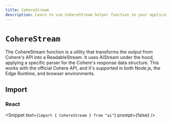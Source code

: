 ```yaml
---
title: CohereStream
description: Learn to use CohereStream helper function in your application.
---
```


# `CohereStream`

The CohereStream function is a utility that transforms the output from Cohere's API into a ReadableStream. It uses AIStream under the hood, applying a specific parser for the Cohere's response data structure. This works with the official Cohere API, and it's supported in both Node.js, the Edge Runtime, and browser environments.

## Import

### React

<Snippet text={`import { CohereStream } from "ai"`} prompt={false} />

<ReferenceTable packageName="streams" functionName="CohereStream" />
